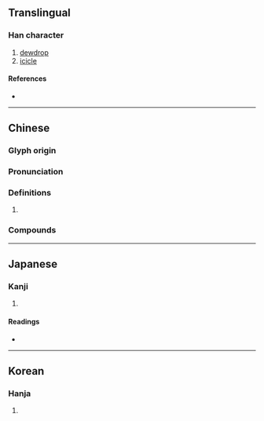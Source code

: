 {{character info/new}}
==Translingual==

===Han character===
{{Han char|rn=15|rad=冫|as=08|sn=10|four=|canj=IMDCI,YDCI|ids=⿰冫松}}

# [[dewdrop]]
# [[icicle]]

====References====
* {{Han ref|kx=0132.390|dkj=01663|dj=0296.270|hdz=10298.060|uh=51C7|ud=20935}}

----

==Chinese==
{{zh-forms}}

===Glyph origin===
{{Han etym}}

===Pronunciation===
{{zh-pron
|m=sōng
|mc=y
|oc=y
|cat=
}}

===Definitions===
{{zh-hanzi}}

# {{rfdef|zh}}

===Compounds===
{{su#bst:zh-der/new|p=sōng}}

----

==Japanese==

===Kanji===
{{ja-kanji|grade=|rs=冫08}}

# {{defn|lang=ja|sort=冫08}}

====Readings====
* {{ja-readings|on=[[しょう]] (shō), [[しゅ]] (shu), [[そう]] (sō), [[す]] (su)|kun=[[つらら]] (tsurara)}}

----

==Korean==

===Hanja===
{{ko-hanja|hangeul=송|rv=song|mr=song}}

# {{defn|lang=ko|sort=冫08}}